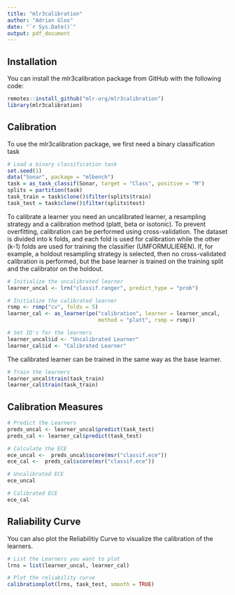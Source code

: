 ```yaml
---
title: "mlr3calibration"
author: "Adrian Glos"
date: "`r Sys.Date()`"
output: pdf_document
---
```


## Installation

You can install the mlr3calibration package from GitHub with the following code:

```r
remotes::install_github("mlr-org/mlr3calibration")
library(mlr3calibration)
```

## Calibration

To use the mlr3calibration package, we first need a binary classification task

```r
# Load a binary classification task
set.seed(1)
data("Sonar", package = "mlbench")
task = as_task_classif(Sonar, target = "Class", positive = "M")
splits = partition(task)
task_train = task$clone()$filter(splits$train)
task_test = task$clone()$filter(splits$test)
```

To calibrate a learner you need an uncalibrated learner, a resampling strategy and a calibration method (platt, beta or isotonic). To prevent overfitting, calibration can be performed using cross-validation. The dataset is divided into k folds, and each fold is used for calibration while the other (k-1) folds are used for training the classifier (UMFORMULIEREN). If, for example, a holdout resampling strategy is selected, then no cross-validated calibration is performed, but the base learner is trained on the training split and the calibrator on the holdout.

```r
# Initialize the uncalibrated learner
learner_uncal <- lrn("classif.ranger", predict_type = "prob")

# Initialize the calibrated learner
rsmp <- rsmp("cv", folds = 5)
learner_cal <- as_learner(po("calibration", learner = learner_uncal,
                             method = "platt", rsmp = rsmp))

# Set ID's for the learners
learner_uncal$id <- "Uncalibrated Learner"
learner_cal$id <- "Calibrated Learner"
```

The calibrated learner can be trained in the same way as the base learner.

```r
# Train the learners
learner_uncal$train(task_train)
learner_cal$train(task_train)
```

## Calibration Measures

```r
# Predict the Learners
preds_uncal <- learner_uncal$predict(task_test)
preds_cal <- learner_cal$predict(task_test)

# Calculate the ECE
ece_uncal <-  preds_uncal$score(msr("classif.ece"))
ece_cal <-  preds_cal$score(msr("classif.ece"))

# Uncalibrated ECE
ece_uncal

# Calibrated ECE
ece_cal
```

## Raliability Curve

You can also plot the Reliabilitiy Curve to visualize the calibration of the learners.

```r
# List the Learners you want to plot
lrns = list(learner_uncal, learner_cal)

# Plot the reliability curve
calibrationplot(lrns, task_test, smooth = TRUE)

```
